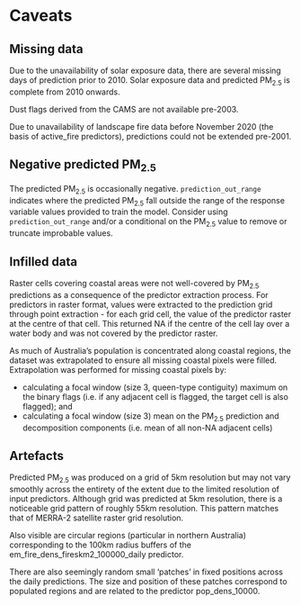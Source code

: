# Caveats

## Missing data

Due to the unavailability of solar exposure data, there are several missing days of prediction prior to 2010. Solar exposure data and predicted PM~2.5~ is complete from 2010 onwards.

Dust flags derived from the CAMS are not available pre-2003.

Due to unavailability of landscape fire data before November 2020 (the basis of active_fire predictors), predictions could not be extended pre-2001.

## Negative predicted PM~2.5~

The predicted PM~2.5~ is occasionally negative. `prediction_out_range` indicates where the predicted PM~2.5~ fall outside the range of the response variable values provided to train the model. Consider using `prediction_out_range` and/or a conditional on the PM~2.5~ value to remove or truncate improbable values.

## Infilled data

Raster cells covering coastal areas were not well-covered by PM~2.5~ predictions as a consequence of the predictor extraction process. For predictors in raster format, values were extracted to the prediction grid through point extraction - for each grid cell, the value of the predictor raster at the centre of that cell. This returned NA if the centre of the cell lay over a water body and was not covered by the predictor raster. 

As much of Australia's population is concentrated along coastal regions, the dataset was extrapolated to ensure all missing coastal pixels were filled. Extrapolation was performed for missing coastal pixels by: 

- calculating a focal window (size 3, queen-type contiguity) maximum on the binary flags (i.e. if any adjacent cell is flagged, the target cell is also flagged); and
- calculating a focal window (size 3) mean on the PM~2.5~ prediction and decomposition components (i.e. mean of all non-NA adjacent cells)

## Artefacts

Predicted PM~2.5~ was produced on a grid of 5km resolution but may not vary smoothly across the entirety of the extent due to the limited resolution of input predictors.
Although grid was predicted at 5km resolution, there is a noticeable grid pattern of roughly 55km resolution. This pattern matches that of MERRA-2 satellite raster grid resolution.

Also visible are circular regions (particular in northern Australia) corresponding to the 100km radius buffers of the em_fire_dens_fireskm2_100000_daily predictor.

There are also seemingly random small ‘patches’ in fixed positions across the daily predictions. The size and position of these patches correspond to populated regions and are related to the predictor pop_dens_10000.
